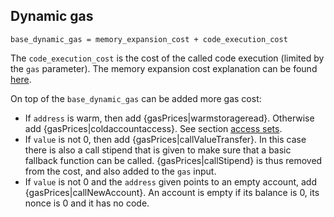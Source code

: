 ## Dynamic gas

    base_dynamic_gas = memory_expansion_cost + code_execution_cost

The `code_execution_cost` is the cost of the called code execution (limited by the `gas` parameter).
The memory expansion cost explanation can be found [here](/about).

On top of the `base_dynamic_gas` can be added more gas cost:
 - If `address` is warm, then add {gasPrices|warmstorageread}. Otherwise add {gasPrices|coldaccountaccess}. See section [access sets](/about).
 - If `value` is not 0, then add {gasPrices|callValueTransfer}. In this case there is also a call stipend that is given to make sure that a basic fallback function can be called. {gasPrices|callStipend} is thus removed from the cost, and also added to the `gas` input.
 - If `value` is not 0 and the `address` given points to an empty account, add {gasPrices|callNewAccount}. An account is empty if its balance is 0, its nonce is 0 and it has no code.
